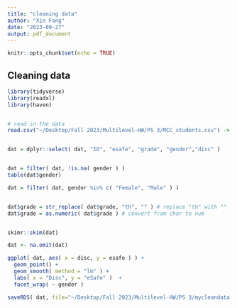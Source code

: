 ```yaml
---
title: "cleaning data"
author: "Xin Fang"
date: "2023-09-27"
output: pdf_document
---
```


```r
knitr::opts_chunk$set(echo = TRUE)
```

## Cleaning data

```r
library(tidyverse)
library(readxl)
library(haven)


# read in the data
read.csv("~/Desktop/Fall 2023/Multilevel-HW/PS 3/MCC_students.csv") -> dat


dat = dplyr::select( dat, "ID", "esafe", "grade", "gender","disc" )


dat = filter( dat, !is.na( gender ) )
table(dat$gender)

dat = filter( dat, gender %in% c( "Female", "Male" ) )


dat$grade = str_replace( dat$grade, "th", "" ) # replace "th" with ""
dat$grade = as.numeric( dat$grade ) # convert from char to num


skimr::skim(dat)

dat <- na.omit(dat)

ggplot( dat, aes( x = disc, y = esafe ) ) +
  geom_point() +
  geom_smooth( method = "lm" ) +
  labs( x = "Disc", y = "eSafe" )  +
  facet_wrap( ~ gender )


```


```r
saveRDS( dat, file="~/Desktop/Fall 2023/Multilevel-HW/PS 3/mycleandata.rds" )


```

